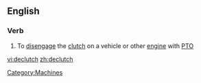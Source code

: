 ==English==

===Verb===
{{en-verb|declutch|es}}

#To [[disengage]] the [[clutch]] on a vehicle or other [[engine]] with [[PTO]]

[[Category:Machines]]

[[vi:declutch]]
[[zh:declutch]]